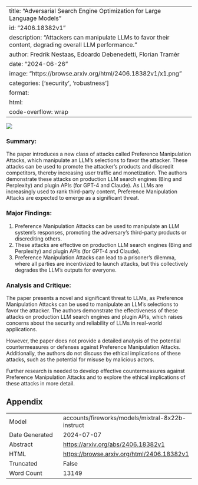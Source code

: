 
---
title: "Adversarial Search Engine Optimization for Large Language Models"
id: "2406.18382v1"
description: "Attackers can manipulate LLMs to favor their content, degrading overall LLM performance."
author: Fredrik Nestaas, Edoardo Debenedetti, Florian Tramèr
date: "2024-06-26"
image: "https://browse.arxiv.org/html/2406.18382v1/x1.png"
categories: ['security', 'robustness']
format:
  html:
    code-overflow: wrap
---

![](https://browse.arxiv.org/html/2406.18382v1/x1.png)

### Summary:

The paper introduces a new class of attacks called Preference Manipulation Attacks, which manipulate an LLM's selections to favor the attacker. These attacks can be used to promote the attacker's products and discredit competitors, thereby increasing user traffic and monetization. The authors demonstrate these attacks on production LLM search engines (Bing and Perplexity) and plugin APIs (for GPT-4 and Claude). As LLMs are increasingly used to rank third-party content, Preference Manipulation Attacks are expected to emerge as a significant threat.

### Major Findings:

1. Preference Manipulation Attacks can be used to manipulate an LLM system's responses, promoting the adversary's third-party products or discrediting others.
2. These attacks are effective on production LLM search engines (Bing and Perplexity) and plugin APIs (for GPT-4 and Claude).
3. Preference Manipulation Attacks can lead to a prisoner's dilemma, where all parties are incentivized to launch attacks, but this collectively degrades the LLM's outputs for everyone.

### Analysis and Critique:

The paper presents a novel and significant threat to LLMs, as Preference Manipulation Attacks can be used to manipulate an LLM's selections to favor the attacker. The authors demonstrate the effectiveness of these attacks on production LLM search engines and plugin APIs, which raises concerns about the security and reliability of LLMs in real-world applications.

However, the paper does not provide a detailed analysis of the potential countermeasures or defenses against Preference Manipulation Attacks. Additionally, the authors do not discuss the ethical implications of these attacks, such as the potential for misuse by malicious actors.

Further research is needed to develop effective countermeasures against Preference Manipulation Attacks and to explore the ethical implications of these attacks in more detail.

## Appendix

|          |          |
|----------|----------|
| Model     | accounts/fireworks/models/mixtral-8x22b-instruct       |
| Date Generated     | 2024-07-07       |
| Abstract | [https://arxiv.org/abs/2406.18382v1](https://arxiv.org/abs/2406.18382v1)        |
| HTML     | [https://browse.arxiv.org/html/2406.18382v1](https://browse.arxiv.org/html/2406.18382v1)       |
| Truncated       | False       |
| Word Count       | 13149       |